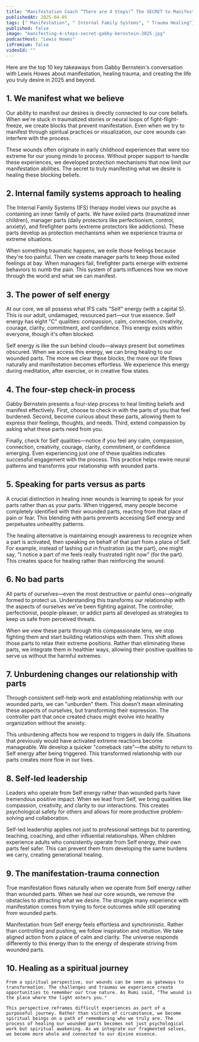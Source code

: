 ```yaml
---
title: "Manifestation Coach “There are 4 Steps!” The SECRET to Manifesting Anything in 2025! Gabby Bernstein"
publishedAt: 2025-04-05
tags: [" Manifestation", " Internal Family Systems", " Trauma Healing"]
published: false
image: "manifesting-4-steps-secret-gabby-bernstein-2025.jpg"
podcastHost: "Lewis Howes"
isPremium: false
videoId: ""
---
```



<PodcastSummaryPageLayout frontmatter={frontmatter}>

Here are the top 10 key takeaways from Gabby Bernstein's conversation with Lewis Howes about manifestation, healing trauma, and creating the life you truly desire in 2025 and beyond.

## 1. We manifest what we believe

Our ability to manifest our desires is directly connected to our core beliefs. When we're stuck in traumatized stories or neural loops of fight-flight-freeze, we create blocks that prevent manifestation. Even when we try to manifest through spiritual practices or visualization, our core wounds can interfere with the process.

These wounds often originate in early childhood experiences that were too extreme for our young minds to process. Without proper support to handle these experiences, we developed protection mechanisms that now limit our manifestation abilities. The secret to truly manifesting what we desire is healing these blocking beliefs.

## 2. Internal family systems approach to healing

The Internal Family Systems (IFS) therapy model views our psyche as containing an inner family of parts. We have exiled parts (traumatized inner children), manager parts (daily protectors like perfectionism, control, anxiety), and firefighter parts (extreme protectors like addictions). These parts develop as protection mechanisms when we experience trauma or extreme situations.

When something traumatic happens, we exile those feelings because they're too painful. Then we create manager parts to keep those exiled feelings at bay. When managers fail, firefighter parts emerge with extreme behaviors to numb the pain. This system of parts influences how we move through the world and what we can manifest.

## 3. The power of self energy

At our core, we all possess what IFS calls "Self" energy (with a capital S). This is our adult, undamaged, resourced part—our true essence. Self energy has eight "C" qualities: compassion, calm, connection, creativity, courage, clarity, commitment, and confidence. This energy exists within everyone, though it's often blocked.

Self energy is like the sun behind clouds—always present but sometimes obscured. When we access this energy, we can bring healing to our wounded parts. The more we clear these blocks, the more our life flows naturally and manifestation becomes effortless. We experience this energy during meditation, after exercise, or in creative flow states.

## 4. The four-step check-in process

Gabby Bernstein presents a four-step process to heal limiting beliefs and manifest effectively. First, choose to check in with the parts of you that feel burdened. Second, become curious about these parts, allowing them to express their feelings, thoughts, and needs. Third, extend compassion by asking what these parts need from you.

Finally, check for Self qualities—notice if you feel any calm, compassion, connection, creativity, courage, clarity, commitment, or confidence emerging. Even experiencing just one of these qualities indicates successful engagement with the process. This practice helps rewire neural patterns and transforms your relationship with wounded parts.

## 5. Speaking for parts versus as parts

A crucial distinction in healing inner wounds is learning to speak for your parts rather than as your parts. When triggered, many people become completely identified with their wounded parts, reacting from that place of pain or fear. This blending with parts prevents accessing Self energy and perpetuates unhealthy patterns.

The healing alternative is maintaining enough awareness to recognize when a part is activated, then speaking on behalf of that part from a place of Self. For example, instead of lashing out in frustration (as the part), one might say, "I notice a part of me feels really frustrated right now" (for the part). This creates space for healing rather than reinforcing the wound.

## 6. No bad parts

All parts of ourselves—even the most destructive or painful ones—originally formed to protect us. Understanding this transforms our relationship with the aspects of ourselves we've been fighting against. The controller, perfectionist, people-pleaser, or addict parts all developed as strategies to keep us safe from perceived threats.

When we view these parts through this compassionate lens, we stop fighting them and start building relationships with them. This shift allows those parts to relax their extreme positions. Rather than eliminating these parts, we integrate them in healthier ways, allowing their positive qualities to serve us without the harmful extremes.

## 7. Unburdening changes our relationship with parts

Through consistent self-help work and establishing relationship with our wounded parts, we can "unburden" them. This doesn't mean eliminating these aspects of ourselves, but transforming their expression. The controller part that once created chaos might evolve into healthy organization without the anxiety.

This unburdening affects how we respond to triggers in daily life. Situations that previously would have activated extreme reactions become manageable. We develop a quicker "comeback rate"—the ability to return to Self energy after being triggered. This transformed relationship with our parts creates more flow in our lives.

## 8. Self-led leadership

Leaders who operate from Self energy rather than wounded parts have tremendous positive impact. When we lead from Self, we bring qualities like compassion, creativity, and clarity to our interactions. This creates psychological safety for others and allows for more productive problem-solving and collaboration.

Self-led leadership applies not just to professional settings but to parenting, teaching, coaching, and other influential relationships. When children experience adults who consistently operate from Self energy, their own parts feel safer. This can prevent them from developing the same burdens we carry, creating generational healing.

## 9. The manifestation-trauma connection

True manifestation flows naturally when we operate from Self energy rather than wounded parts. When we heal our core wounds, we remove the obstacles to attracting what we desire. The struggle many experience with manifestation comes from trying to force outcomes while still operating from wounded parts.

Manifestation from Self energy feels effortless and synchronistic. Rather than controlling and pushing, we follow inspiration and intuition. We take aligned action from a place of calm and clarity. The universe responds differently to this energy than to the energy of desperate striving from wounded parts.

## 10. Healing as a spiritual journey

    From a spiritual perspective, our wounds can be seen as gateways to transformation. The challenges and traumas we experience create opportunities to remember our true nature. As Rumi said, "The wound is the place where the light enters you."

    This perspective reframes difficult experiences as part of a purposeful journey. Rather than victims of circumstance, we become spiritual beings on a path of remembering who we truly are. The process of healing our wounded parts becomes not just psychological work but spiritual awakening. As we integrate our fragmented selves, we become more whole and connected to our divine essence.

</PodcastSummaryPageLayout>
